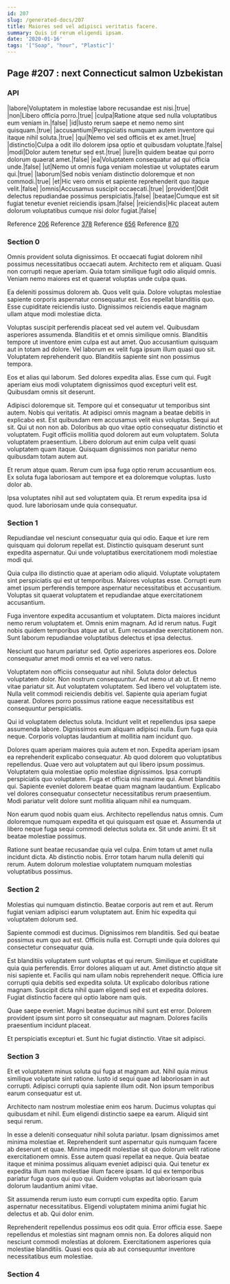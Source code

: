 ```yaml
---
id: 207
slug: /generated-docs/207
title: Maiores sed vel adipisci veritatis facere.
summary: Quis id rerum eligendi ipsam.
date: '2020-01-16'
tags: '["Soap", "hour", "Plastic"]'
---
```


## Page #207 : next Connecticut salmon Uzbekistan
### API

|labore|Voluptatem in molestiae labore recusandae est nisi.|true|
|non|Libero officia porro.|true|
|culpa|Ratione atque sed nulla voluptatibus eum veniam in.|false|
|id|Iusto rerum saepe et nemo nemo sint quisquam.|true|
|accusantium|Perspiciatis numquam autem inventore qui itaque nihil soluta.|true|
|qui|Nemo vel sed officiis et ex amet.|true|
|distinctio|Culpa a odit illo dolorem ipsa optio et quibusdam voluptate.|false|
|modi|Dolor autem tenetur sed est.|true|
|iure|In quidem beatae qui porro dolorum quaerat amet.|false|
|ea|Voluptatem consequatur ad qui officia unde.|false|
|ut|Nemo ut omnis fuga veniam molestiae ut voluptates earum qui.|true|
|laborum|Sed nobis veniam distinctio doloremque et non commodi.|true|
|et|Hic vero omnis et sapiente reprehenderit quo itaque velit.|false|
|omnis|Accusamus suscipit occaecati.|true|
|provident|Odit delectus repudiandae possimus perspiciatis.|false|
|beatae|Cumque est sit fugiat tenetur eveniet reiciendis ipsam.|false|
|reiciendis|Hic placeat autem dolorum voluptatibus cumque nisi dolor fugiat.|false|

Reference [206](/206)
Reference [378](/378)
Reference [656](/656)
Reference [870](/870)


### Section 0
Omnis provident soluta dignissimos. Et occaecati fugiat dolorem nihil possimus necessitatibus occaecati autem. Architecto rem et aliquam. Quasi non corrupti neque aperiam. Quia totam similique fugit odio aliquid omnis. Veniam nemo maiores est et quaerat voluptas unde culpa quas.
 Ea deleniti possimus dolorem ab. Quos velit quia. Dolore voluptas molestiae sapiente corporis aspernatur consequatur est. Eos repellat blanditiis quo. Esse cupiditate reiciendis iusto. Dignissimos reiciendis eaque magnam ullam atque modi molestiae dicta.
 Voluptas suscipit perferendis placeat sed vel autem vel. Quibusdam asperiores assumenda. Blanditiis et et omnis similique omnis.
Blanditiis tempore ut inventore enim culpa est aut amet. Quo accusantium quisquam aut in totam ad dolore. Vel laborum ex velit fuga ipsum illum quasi quo sit. Voluptatem reprehenderit quo. Blanditiis sapiente sint non possimus tempora.
 Eos et alias qui laborum. Sed dolores expedita alias. Esse cum qui. Fugit aperiam eius modi voluptatem dignissimos quod excepturi velit est. Quibusdam omnis sit deserunt.
 Adipisci doloremque sit. Tempore qui et consequatur ut temporibus sint autem. Nobis qui veritatis. At adipisci omnis magnam a beatae debitis in explicabo est. Est quibusdam rem accusamus velit eius voluptas. Sequi aut sit.
Qui ut non non ab. Doloribus ab quo vitae optio consequatur distinctio et voluptatem. Fugit officiis mollitia quod dolorem aut eum voluptatem. Soluta voluptatem praesentium. Libero dolorum aut enim culpa velit quasi voluptatem quam itaque. Quisquam dignissimos non pariatur nemo quibusdam totam autem aut.
 Et rerum atque quam. Rerum cum ipsa fuga optio rerum accusantium eos. Ex soluta fuga laboriosam aut tempore et ea doloremque voluptas. Iusto dolor ab.
 Ipsa voluptates nihil aut sed voluptatem quia. Et rerum expedita ipsa id quod. Iure laboriosam unde quia consequatur.
### Section 1
Repudiandae vel nesciunt consequatur quia qui odio. Eaque et iure rem quisquam qui dolorum repellat est. Distinctio quisquam deserunt sunt expedita aspernatur. Qui unde voluptatibus exercitationem modi molestiae modi qui.
 Quia culpa illo distinctio quae at aperiam odio aliquid. Voluptate voluptatem sint perspiciatis qui est ut temporibus. Maiores voluptas esse. Corrupti eum amet ipsum perferendis tempore aspernatur necessitatibus et accusantium. Voluptas sit quaerat voluptatem et repudiandae atque exercitationem accusantium.
 Fuga inventore expedita accusantium et voluptatem. Dicta maiores incidunt nemo rerum voluptatem et. Omnis enim magnam.
Ad id rerum natus. Fugit nobis quidem temporibus atque aut ut. Eum recusandae exercitationem non. Sunt laborum repudiandae voluptatibus delectus et ipsa delectus.
 Nesciunt quo harum pariatur sed. Optio asperiores asperiores eos. Dolore consequatur amet modi omnis et ea vel vero natus.
 Voluptatem non officiis consequatur aut nihil. Soluta dolor delectus voluptatem dolor. Non nostrum consequuntur. Aut nemo ut ab ut.
Et nemo vitae pariatur sit. Aut voluptatem voluptatem. Sed libero vel voluptatem iste. Nulla velit commodi reiciendis debitis vel. Sapiente quia aperiam fugiat quaerat. Dolores porro possimus ratione eaque necessitatibus est consequuntur perspiciatis.
 Qui id voluptatem delectus soluta. Incidunt velit et repellendus ipsa saepe assumenda labore. Dignissimos eum aliquam adipisci nulla. Eum fuga quia neque. Corporis voluptas laudantium at mollitia nam incidunt quo.
 Dolores quam aperiam maiores quia autem et non. Expedita aperiam ipsam ea reprehenderit explicabo consequatur. Ab quod dolorem quo voluptatibus repellendus. Quae vero aut voluptatem aut qui libero ipsum possimus. Voluptatem quia molestiae optio molestiae dignissimos. Ipsa corrupti perspiciatis quo voluptatem.
Fuga et officia nisi maxime qui. Amet blanditiis qui. Sapiente eveniet dolorem beatae quam magnam laudantium. Explicabo vel dolores consequatur consectetur necessitatibus rerum praesentium. Modi pariatur velit dolore sunt mollitia aliquam nihil ea numquam.
 Non earum quod nobis quam eius. Architecto repellendus natus omnis. Cum doloremque numquam expedita et qui quisquam est quae et. Assumenda ut libero neque fuga sequi commodi delectus soluta ex. Sit unde animi. Et sit beatae molestiae possimus.
 Ratione sunt beatae recusandae quia vel culpa. Enim totam ut amet nulla incidunt dicta. Ab distinctio nobis. Error totam harum nulla deleniti qui rerum. Autem dolorum molestiae voluptatem numquam molestias voluptatibus possimus.
### Section 2
Molestias qui numquam distinctio. Beatae corporis aut rem et aut. Rerum fugiat veniam adipisci earum voluptatem aut. Enim hic expedita qui voluptatem dolorum sed.
 Sapiente commodi est ducimus. Dignissimos rem blanditiis. Sed qui beatae possimus eum quo aut est. Officiis nulla est. Corrupti unde quia dolores qui consectetur consequatur quia.
 Est blanditiis voluptatem sunt voluptas et qui rerum. Similique et cupiditate quia quia perferendis. Error dolores aliquam ut aut. Amet distinctio atque sit nisi sapiente et. Facilis qui nam ullam nobis reprehenderit neque.
Officia iure corrupti quia debitis sed expedita soluta. Ut explicabo doloribus ratione magnam. Suscipit dicta nihil quam eligendi sed est et expedita dolores. Fugiat distinctio facere qui optio labore nam quis.
 Quae saepe eveniet. Magni beatae ducimus nihil sunt est error. Dolorem provident ipsum sint porro sit consequatur aut magnam. Dolores facilis praesentium incidunt placeat.
 Et perspiciatis excepturi et. Sunt hic fugiat distinctio. Vitae sit adipisci.
### Section 3
Et et voluptatem minus soluta qui fuga at magnam aut. Nihil quia minus similique voluptate sint ratione. Iusto id sequi quae ad laboriosam in aut corrupti. Adipisci corrupti quia sapiente illum odit. Non ipsum temporibus earum consequatur est ut.
 Architecto nam nostrum molestiae enim eos harum. Ducimus voluptas qui quibusdam et nihil. Eum eligendi distinctio saepe ea earum. Aliquid sint sequi rerum.
 In esse a deleniti consequatur nihil soluta pariatur. Ipsam dignissimos amet minima molestiae et. Reprehenderit sunt aspernatur quis numquam facere ab deserunt et quae.
Minima impedit molestiae sit quo dolorum velit ratione exercitationem omnis. Esse autem quasi repellat ea neque. Quia beatae itaque et minima possimus aliquam eveniet adipisci quia. Qui tenetur ex expedita illum nam molestiae illum facere ipsam. Id qui ex temporibus pariatur fuga quos qui quo qui. Quidem voluptas aut laboriosam quia dolorum laudantium animi vitae.
 Sit assumenda rerum iusto eum corrupti cum expedita optio. Earum aspernatur necessitatibus. Eligendi voluptatem minima animi fugiat hic delectus et ab. Qui dolor enim.
 Reprehenderit repellendus possimus eos odit quia. Error officia esse. Saepe repellendus et molestias sint magnam omnis non. Ea dolores aliquid non nesciunt commodi molestias at dolorem. Exercitationem asperiores quia molestiae blanditiis. Quasi eos quia ab aut consequuntur inventore necessitatibus eum molestiae.
### Section 4

